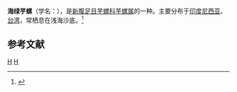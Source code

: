{{Speciesbox 
| taxon = Conus glaucus
| authority = Linnaeus, 1758
| image = Conus-glaucus-001.jpg
}}
'''海绿芋螺'''（学名：''{{lang|la|Conus glaucus}}''），是[[新腹足目|新腹足目]][[芋螺科|芋螺科]][[芋螺属|芋螺属]]的一种。主要分布于[[印度尼西亚|印度尼西亚]]、[[台湾|台湾]]，常栖息在浅海沙底。<ref>{{cite web|url=http://shell.sinica.edu.tw/chinese/shellbase_detail.php?science_no=3120|title=国际贝库：海绿芋螺|publisher=台湾贝类资料库|accessdate=2009-08-11|archive-date=2016-03-04|archive-url=https://web.archive.org/web/20160304103824/http://shell.sinica.edu.tw/chinese/shellbase_detail.php?science_no=3120|dead-url=no}}</ref>

== 参考文献 ==
{{reflist}}
{{Taxonbar|from=Q1304638}}

[[Category:芋螺属|H]]
[[Category:1758年描述的軟體動物|H]]